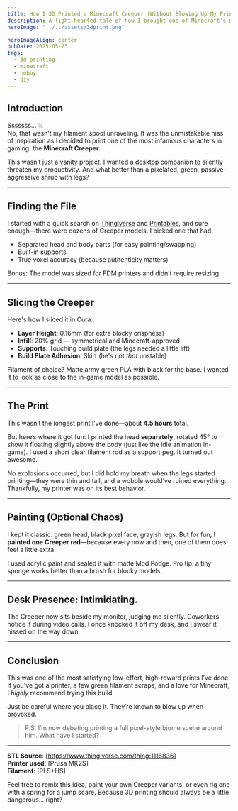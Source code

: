 ```yaml
---
title: How I 3D Printed a Minecraft Creeper (Without Blowing Up My Printer)
description: A light-hearted tale of how I brought one of Minecraft’s most explosive characters to life ,layer by layer.
heroImage: "../../assets/3dprint.png"

heroImageAlign: center
pubDate: 2025-05-23
tags:
  - 3d-printing
  - minecraft
  - hobby
  - diy
---
```



## Introduction

Sssssss… 💥  
No, that wasn’t my filament spool unraveling. It was the unmistakable hiss of inspiration as I decided to print one of the most infamous characters in gaming: the **Minecraft Creeper**.

This wasn’t just a vanity project. I wanted a desktop companion to silently threaten my productivity. And what better than a pixelated, green, passive-aggressive shrub with legs?

---

## Finding the File

I started with a quick search on [Thingiverse](https://www.thingiverse.com/) and [Printables](https://www.printables.com/), and sure enough—there were dozens of Creeper models. I picked one that had:

- Separated head and body parts (for easy painting/swapping)
- Built-in supports
- True voxel accuracy (because authenticity matters)

Bonus: The model was sized for FDM printers and didn’t require resizing.

---

## Slicing the Creeper

Here's how I sliced it in Cura:

- **Layer Height**: 0.16mm (for extra blocky crispness)
- **Infill**: 20% grid — symmetrical and Minecraft-approved
- **Supports**: Touching build plate (the legs needed a little lift)
- **Build Plate Adhesion**: Skirt (he's not *that* unstable)

Filament of choice? Matte army green PLA with black for the base. I wanted it to look as close to the in-game model as possible.

---

## The Print

This wasn’t the longest print I’ve done—about **4.5 hours** total.

But here’s where it got fun: I printed the head **separately**, rotated 45° to show it floating slightly above the body (just like the idle animation in-game). I used a short clear filament rod as a support peg. It turned out awesome.

No explosions occurred, but I did hold my breath when the legs started printing—they were thin and tall, and a wobble would’ve ruined everything. Thankfully, my printer was on its best behavior.

---

## Painting (Optional Chaos)

I kept it classic: green head, black pixel face, grayish legs. But for fun, I **painted one Creeper red**—because every now and then, one of them does feel a little extra.

I used acrylic paint and sealed it with matte Mod Podge. Pro tip: a tiny sponge works better than a brush for blocky models.

---

## Desk Presence: Intimidating.

The Creeper now sits beside my monitor, judging me silently. Coworkers notice it during video calls. I once knocked it off my desk, and I swear it hissed on the way down.

---

## Conclusion

This was one of the most satisfying low-effort, high-reward prints I’ve done. If you’ve got a printer, a few green filament scraps, and a love for Minecraft, I *highly* recommend trying this build.

Just be careful where you place it. They’re known to blow up when provoked.

> P.S. I’m now debating printing a full pixel-style biome scene around him. What have I started?

---

**STL Source**: [https://www.thingiverse.com/thing:1116836]  
**Printer used**: [Prusa MK2S]  
**Filament**: [PLS+HS]

Feel free to remix this idea, paint your own Creeper variants, or even rig one with a spring for a jump scare. Because 3D printing should always be a little dangerous... right?

